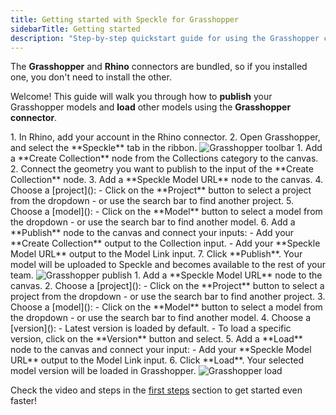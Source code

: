 ```yaml
---
title: Getting started with Speckle for Grasshopper
sidebarTitle: Getting started
description: "Step-by-step quickstart guide for using the Grasshopper connector"
---
```



<Versions
  app="Grasshopper"
  versions="Rhino 7 & 8, works on Windows only."
/>

<Tip> The **Grasshopper** and **Rhino** connectors are bundled, so if you installed one, you don't need to install the other.</Tip>

Welcome! This guide will walk you through how to **publish** your Grasshopper models and **load** other models using the **Grasshopper connector**.


<BeforeYouBegin app="Grasshopper" />

<Steps>
  <Step title="Open the Grasshopper connector">
    1. In Rhino, add your account in the Rhino connector.
    2. Open Grasshopper, and select the **Speckle** tab in the ribbon.
    <Frame>
     <img src="/images/connectors/grasshopper_toolbar.jpg" alt="Grasshopper toolbar" />
    </Frame>
  </Step>

  <Step title="Publish to Speckle">
    1. Add a **Create Collection** node from the Collections category to the canvas.
    2. Connect the geometry you want to publish to the input of the **Create Collection** node.
    3. Add a **Speckle Model URL** node to the canvas.
    4. Choose a [project]():
        - Click on the **Project** button to select a project from the dropdown
        - or use the search bar to find another project. 
    5. Choose a [model]():
        - Click on the **Model** button to select a model from the dropdown
        - or use the search bar to find another model. 
    6. Add a **Publish** node to the canvas and connect your inputs:
        - Add your **Create Collection** output to the Collection input.
        - Add your **Speckle Model URL** output to the Model Link input.
    7. Click **Publish**.
    Your model will be uploaded to Speckle and becomes available to the rest of your team.
    <Frame title="Publish">
    <img src="/images/connectors/grasshopper_publish.jpg" alt="Grasshopper publish" />
    </Frame>
  </Step>


  <Step title="Load from Speckle">
    1. Add a **Speckle Model URL** node to the canvas.
    2. Choose a [project]():
        - Click on the **Project** button to select a project from the dropdown
        - or use the search bar to find another project. 
    3. Choose a [model]():
        - Click on the **Model** button to select a model from the dropdown
        - or use the search bar to find another model. 
    4. Choose a [version]():
        - Latest version is loaded by default.
        - To load a specific version, click on the **Version** button and select. 
    5. Add a **Load** node to the canvas and connect your input:
        - Add your **Speckle Model URL** output to the Model Link input.
    6. Click **Load**.
    Your selected model version will be loaded in Grasshopper.
    <Frame>
    <img src="/images/connectors/grasshopper_load.jpg" alt="Grasshopper load" />
    </Frame>
  </Step>

</Steps>

<Tip> Check the video and steps in the [first steps](/get-started/quickstart.mdx) section to get started even faster!</Tip>


<ConnectorConclusion connector="Grasshopper" actions="publish and load" />


<LearnMore />
